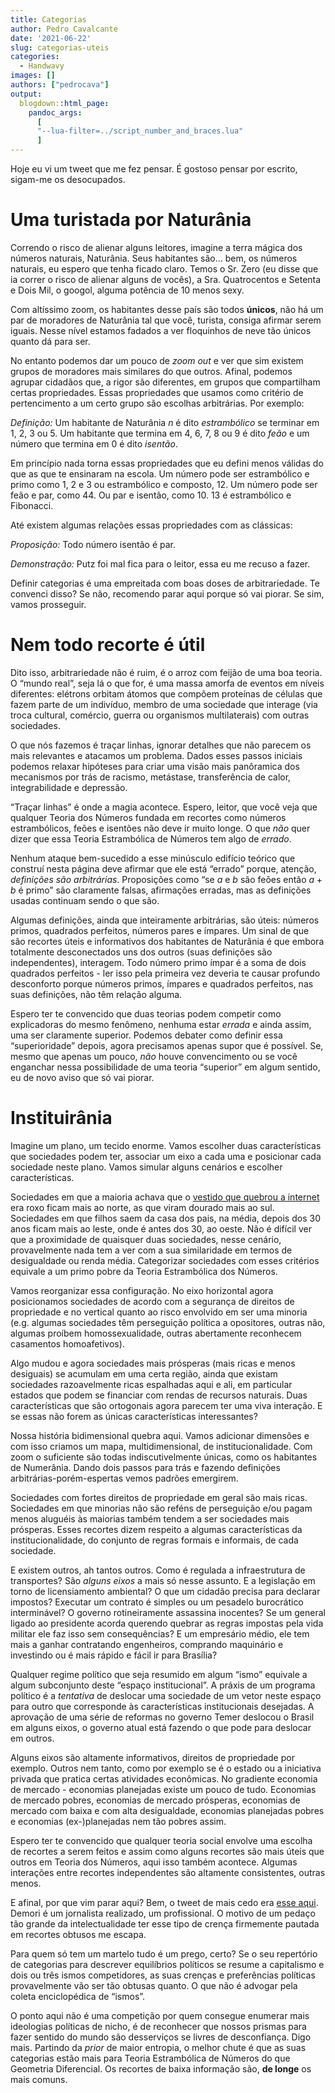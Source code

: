 ```yaml
---
title: Categorias
author: Pedro Cavalcante
date: '2021-06-22'
slug: categorias-uteis
categories:
  - Handwavy
images: []
authors: ["pedrocava"]
output:
  blogdown::html_page:
    pandoc_args: 
      [
      "--lua-filter=../script_number_and_braces.lua"
      ]
---
```


Hoje eu vi um tweet que me fez pensar. É gostoso pensar por escrito, sigam-me os desocupados.

# Uma turistada por Naturânia

Correndo o risco de alienar alguns leitores, imagine a terra mágica dos números naturais, Naturânia. Seus habitantes são... bem, os números naturais, eu espero que tenha ficado claro. Temos o Sr. Zero (eu disse que ia correr o risco de alienar alguns de vocês), a Sra. Quatrocentos e Setenta e Dois Mil, o googol, alguma potência de 10 menos sexy. 

Com altíssimo zoom, os habitantes desse país são todos **únicos**, não há um par de moradores de Naturânia tal que você, turista, consiga afirmar serem iguais. Nesse nível estamos fadados a ver floquinhos de neve tão únicos quanto dá para ser. 

No entanto podemos dar um pouco de _zoom out_ e ver que sim existem grupos de moradores mais similares do que outros. Afinal, podemos agrupar cidadãos que, a rigor são diferentes, em grupos que compartilham certas propriedades. Essas propriedades que usamos como critério de pertencimento a um certo grupo são escolhas arbitrárias. Por exemplo:

*Definição:* Um habitante de Naturânia $n$ é dito *estrambólico* se terminar em 1, 2, 3 ou 5. Um habitante que termina em 4, 6, 7, 8 ou 9 é dito *feão* e um número que termina em 0 é dito *isentão*.

Em princípio nada torna essas propriedades que eu defini menos válidas do que as que te ensinaram na escola. Um número pode ser estrambólico e primo como 1, 2 e 3 ou estrambólico e composto, 12. Um número pode ser feão e par, como 44. Ou par e isentão, como 10. 13 é estrambólico e Fibonacci.

Até existem algumas relações essas propriedades com as clássicas:

*Proposição:* Todo número isentão é par.

*Demonstração:* Putz foi mal fica para o leitor, essa eu me recuso a fazer.

Definir categorias é uma empreitada com boas doses de arbitrariedade. Te convenci disso? Se não, recomendo parar aqui porque só vai piorar. Se sim, vamos prosseguir.

# Nem todo recorte é útil

Dito isso, arbitrariedade não é ruim, é o arroz com feijão de uma boa teoria. O "mundo real", seja lá o que for, é uma massa amorfa de eventos em níveis diferentes: elétrons orbitam átomos que compõem proteínas de células que fazem parte de um indivíduo, membro de uma sociedade que interage (via troca cultural, comércio, guerra ou organismos multilaterais) com outras sociedades. 

O que nós fazemos é traçar linhas, ignorar detalhes que não parecem os mais relevantes e atacamos um problema. Dados esses passos iniciais podemos relaxar hipóteses para criar uma visão mais panôramica dos mecanismos por trás de racismo, metástase, transferência de calor, integrabilidade e depressão. 

"Traçar linhas" é onde a magia acontece. Espero, leitor, que você veja que qualquer Teoria dos Números fundada em recortes como números estrambólicos, feões e isentões não deve ir muito longe. O que *não* quer dizer que essa Teoria Estrambólica de Números tem algo de *errado*. 

Nenhum ataque bem-sucedido a esse minúsculo edifício teórico que construí nesta página deve afirmar que ele está "errado" porque, atenção, *definições são arbitrárias*. Proposições como "se $a$ e $b$ são feões então $a + b$ é primo" são claramente falsas, afirmações erradas, mas as definições usadas continuam sendo o que são.

Algumas definições, ainda que inteiramente arbitrárias, são úteis: números primos, quadrados perfeitos, números pares e ímpares. Um sinal de que são recortes úteis e informativos dos habitantes de Naturânia é que embora totalmente desconectados uns dos outros (suas definições são independentes), interagem. Todo número primo ímpar é a soma de dois quadrados perfeitos - ler isso pela primeira vez deveria te causar profundo desconforto porque números primos, ímpares e quadrados perfeitos, nas suas definições, não têm relação alguma. 

Espero ter te convencido que duas teorias podem competir como explicadoras do mesmo fenômeno, nenhuma estar *errada* e ainda assim, uma ser claramente superior. Podemos debater como definir essa "superioridade" depois, agora precisamos apenas supor que é possível. Se, mesmo que apenas um pouco, *não* houve convencimento ou se você enganchar nessa possibilidade de uma teoria "superior" em algum sentido, eu de novo aviso que só vai piorar.

# Instituirânia

Imagine um plano, um tecido enorme. Vamos escolher duas características que sociedades podem ter, associar um eixo a cada uma e posicionar cada sociedade neste plano. Vamos simular alguns cenários e escolher características.

Sociedades em que a maioria achava que o [vestido que quebrou a internet](https://en.wikipedia.org/wiki/The_dress) era roxo ficam mais ao norte, as que viram dourado mais ao sul. Sociedades em que filhos saem da casa dos pais, na média, depois dos 30 anos ficam mais ao leste, onde é antes dos 30, ao oeste. Não é difícil ver que a proximidade de quaisquer duas sociedades, nesse cenário, provavelmente nada tem a ver com a sua similaridade em termos de desigualdade ou renda média. Categorizar sociedades com esses critérios equivale a um primo pobre da Teoria Estrambólica dos Números.

Vamos reorganizar essa configuração. No eixo horizontal agora posicionamos sociedades de acordo com a segurança de direitos de propriedade e no vertical quanto ao risco envolvido em ser uma minoria (e.g. algumas sociedades têm perseguição política a opositores, outras não, algumas proíbem homossexualidade, outras abertamente reconhecem casamentos homoafetivos). 

Algo mudou e agora sociedades mais prósperas (mais ricas e menos desiguais) se acumulam em uma certa região, ainda que existam sociedades razoavelmente ricas espalhadas aqui e ali, em particular estados que podem se financiar com rendas de recursos naturais. Duas características que são ortogonais agora parecem ter uma viva interação. E se essas não forem as únicas características interessantes?

Nossa história bidimensional quebra aqui. Vamos adicionar dimensões e com isso criamos um mapa, multidimensional, de institucionalidade. Com zoom o suficiente são todas indiscutivelmente únicas, como os habitantes de Numerânia. Dando dois passos para trás e fazendo definições arbitrárias-porém-espertas vemos padrões emergirem.

Sociedades com fortes direitos de propriedade em geral são mais ricas. Sociedades em que minorias não são reféns de perseguição e/ou pagam menos aluguéis às maiorias também tendem a ser sociedades mais prósperas. Esses recortes dizem respeito a algumas características da institucionalidade, do conjunto de regras formais e informais, de cada sociedade. 

E existem outros, ah tantos outros. Como é regulada a infraestrutura de transportes? São _alguns eixos_ a mais só nesse assunto. E a legislação em torno de licensiamento ambiental? O que um cidadão precisa para declarar impostos? Executar um contrato é simples ou um pesadelo burocrático interminável? O governo rotineiramente assassina inocentes? Se um general ligado ao presidente acorda querendo quebrar as regras impostas pela vida militar ele faz isso sem consequências? E um empresário médio, ele tem mais a ganhar contratando engenheiros, comprando maquinário e investindo ou é mais rápido e fácil ir para Brasília? 

Qualquer regime político que seja resumido em algum "ismo" equivale a algum subconjunto deste "espaço institucional". A práxis de um programa político é a _tentativa_ de deslocar uma sociedade de um vetor neste espaço para outro que corresponde às características institucionais desejadas. A aprovação de uma série de reformas no governo Temer deslocou o Brasil em alguns eixos, o governo atual está fazendo o que pode para deslocar em outros.

Alguns eixos são altamente informativos, direitos de propriedade por exemplo. Outros nem tanto, como por exemplo se é o estado ou a iniciativa privada que pratica certas atividades econômicas. No gradiente economia de mercado - economias planejadas existe um pouco de tudo. Economias de mercado pobres, economias de mercado prósperas, economias de mercado com baixa e com alta desigualdade, economias planejadas pobres e economias (ex-)planejadas nem tão pobres assim. 

Espero ter te convencido que qualquer teoria social envolve uma escolha de recortes a serem feitos e assim como alguns recortes são mais úteis que outros em Teoria dos Números, aqui isso também acontece. Algumas interações entre recortes independentes são altamente consistentes, outras menos.

E afinal, por que vim parar aqui? Bem, o tweet de mais cedo era [esse aqui](https://twitter.com/demori/status/1407151605263343618). Demori é um jornalista realizado, um profissional. O motivo de um pedaço tão grande da intelectualidade ter esse tipo de crença firmemente pautada em recortes obtusos me escapa. 

Para quem só tem um martelo tudo é um prego, certo? Se o seu repertório de categorias para descrever equilíbrios políticos se resume a capitalismo e dois ou três ismos competidores, as suas crenças e preferências políticas provavelmente vão ser tão obtusas quanto. O que não é advogar pela coleta enciclopédica de "ismos". 

O ponto aqui não é uma competição por quem consegue enumerar mais ideologias políticas de nicho, é de reconhecer que nossos prismas para fazer sentido do mundo são desserviços se livres de desconfiança. Digo mais. Partindo da _prior_ de maior entropia, o melhor chute é que as suas categorias estão mais para Teoria Estrambólica de Números do que Geometria Diferencial. Os recortes de baixa informação são, **de longe** os mais comuns.